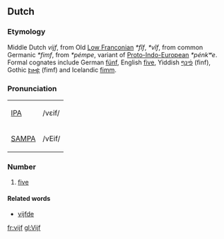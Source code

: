 ==Dutch==
===Etymology===
Middle Dutch ''vijf'', from Old [[w:Low Franconian|Low Franconian]] ''*fîf'', ''*vîf'', from common Germanic ''*fimf'', from ''*pémpe'', variant of [[w:Proto-Indo-European|Proto-Indo-European]] ''*pénkʷe''.  Formal cognates include German [[fünf]], English [[five]], Yiddish [[פֿינף]] (finf), Gothic [[𐍆𐌹𐌼𐍆]] (fimf) and Icelandic [[fimm]].

===Pronunciation===
{| border=1 cellpadding=5
| [[w:IPA|IPA]] || /vɛif/
|-
| [[w:SAMPA|SAMPA]] || /vEif/
|}

===Number===
#[[five]]

====Related words====
*[[vijfde]]

[[fr:vijf]]
[[gl:Vijf]]